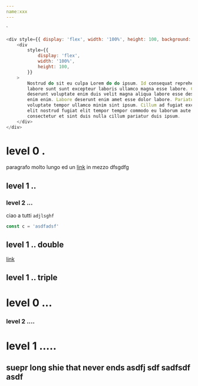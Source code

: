 ```yaml
---
name:xxx
---
```


<div/>
`

```js live=true
<div style={{ display: 'flex', width: '100%', height: 100, background: 'lightgreen' }}>
    <div
        style={{
            display: 'flex',
            width: '100%',
            height: 100,
        }}
    >
        Nostrud do sit eu culpa Lorem do do ipsum. Id consequat reprehenderit
        labore sunt sunt excepteur laboris ullamco magna esse labore. Cillum
        deserunt voluptate enim duis velit magna aliqua labore esse deserunt qui
        enim enim. Labore deserunt enim amet esse dolor labore. Pariatur commodo
        voluptate tempor ullamco minim sint ipsum. Cillum ad fugiat excepteur
        elit nostrud fugiat elit tempor tempor commodo eu laborum aute. Non
        consectetur et sint duis nulla cillum pariatur duis ipsum.
    </div>
</div>
```

# level 0 .

paragrafo molto lungo ed un [link]() in mezzo dfsgdfg

## level 1 ..

### level 2 ...

ciao a tutti `adjlsghf`

```js
const c = 'asdfadsf'
```

## level 1 .. double

[link]()

## level 1 .. triple

# level 0 ...

### level 2 ....

# level 1 .....

## suepr long shie that never ends asdfj sdf sadfsdf asdf
